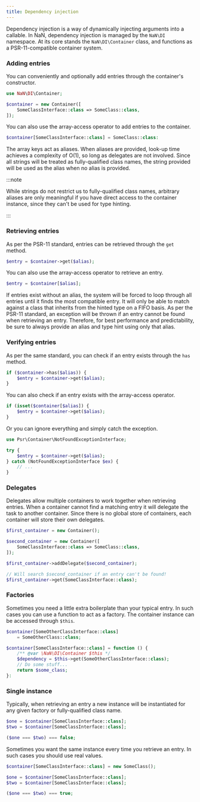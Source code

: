 ```yaml
---
title: Dependency injection
---
```


Dependency injection is a way of dynamically injecting arguments into a callable.
In NaN, dependency injection is managed by the `NaN\DI` namespace.
At its core stands the `NaN\DI\Container` class, and functions as a PSR-11-compatible container system.

### Adding entries

You can conveniently and optionally add entries through the container's constructor.

```php
use NaN\DI\Container;

$container = new Container([
	SomeClassInterface::class => SomeClass::class,
]);
```

You can also use the array-access operator to add entries to the container.

```php
$container[SomeClassInterface::class] = SomeClass::class:
```

The array keys act as aliases.
When aliases are provided, look-up time achieves a complexity of O(1), so long as delegates are not involved.
Since all strings will be treated as fully-qualified class names, the string provided will be used as the alias when no alias is provided.

:::note

While strings do not restrict us to fully-qualified class names,
	arbitrary aliases are only meaningful if you have direct access to the container instance, since they can't be used for type hinting.

:::

### Retrieving entries

As per the PSR-11 standard, entries can be retrieved through the `get` method.

```php
$entry = $container->get($alias);
```

You can also use the array-access operator to retrieve an entry.

```php
$entry = $container[$alias];
```

If entries exist without an alias, the system will be forced to loop through all entries until it finds the most compatible entry.
It will only be able to match against a class that inherits from the hinted type on a FIFO basis.
As per the PSR-11 standard, an exception will be thrown if an entry cannot be found when retrieving an entry.
Therefore, for best performance and predictability, be sure to always provide an alias and type hint using only that alias.

### Verifying entries

As per the same standard, you can check if an entry exists through the `has` method.

```php
if ($container->has($alias)) {
	$entry = $container->get($alias);
}
```

You can also check if an entry exists with the array-access operator.

```php
if (isset($container[$alias]) {
	$entry = $container->get($alias);
}
```

Or you can ignore everything and simply catch the exception.

```php
use Psr\Container\NotFoundExceptionInterface;

try {
	$entry = $container->get($alias);
} catch (NotFoundExceptionInterface $ex) {
	// ...
}
```

### Delegates

Delegates allow multiple containers to work together when retrieving entries.
When a container cannot find a matching entry it will delegate the task to another container.
Since there is no global store of containers, each container will store their own delegates.

```php
$first_container = new Container();

$second_container = new Container([
	SomeClassInterface::class => SomeClass::class,
]);

$first_container->addDelegate($second_container);

// Will search $second_container if an entry can't be found!
$first_container->get(SomeClassInterface::class);
```

### Factories

Sometimes you need a little extra boilerplate than your typical entry.
In such cases you can use a function to act as a factory.
The container instance can be accessed through `$this`.

```php
$container[SomeOtherClassInterface::class]
	= SomeOtherClass::class;

$container[SomeClassInterface::class] = function () {
	/** @var \NaN\DI\Container $this */
	$dependency = $this->get(SomeOtherClassInterface::class);
	// Do some stuff...
	return $some_class;
}:
```

### Single instance

Typically, when retrieving an entry a new instance will be instantiated for any given factory or fully-qualified class name.

```php
$one = $container[SomeClassInterface::class];
$two = $container[SomeClassInterface::class];

($one === $two) === false;
```

Sometimes you want the same instance every time you retrieve an entry.
In such cases you should use real values.

```php
$container[SomeClassInterface::class] = new SomeClass();

$one = $container[SomeClassInterface::class];
$two = $container[SomeClassInterface::class];

($one === $two) === true;
```
